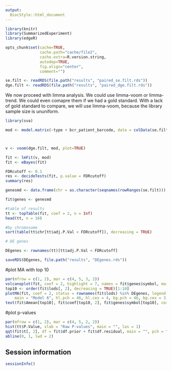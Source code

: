 ```yaml
---
output:
  BiocStyle::html_document
---
```



```r
library(knitr)
library(SummarizedExperiment)
library(edgeR)

opts_chunk$set(cache=TRUE,
               cache.path="cache/file2",
               cache.extra=R.version.string,
               autodep=TRUE,
               fig.align="center",
               comment="")

se.filt <- readRDS(file.path("results", "paired_se.filt.rds"))
dge.filt <- readRDS(file.path("results", "paired_dge.filt.rds"))
```


We now proceed with limma analysis. We could use limma-voom or limma-trend. We could even comapre them if we had a gold standard. With a lack of gold standard to compare, we will use limma-voom, because the library sample size is ununiform.


```r
library(sva)

mod <- model.matrix(~type + bcr_patient_barcode, data = colData(se.filt))



v <- voom(dge.filt, mod, plot=TRUE)

fit <- lmFit(v, mod)
fit <- eBayes(fit)

FDRcutoff <- 0.1
res <- decideTests(fit, p.value = FDRcutoff)
summary(res)

genesmd <- data.frame(chr = as.character(seqnames(rowRanges(se.filt))), symbol = rowData(se.filt)[, 1], stringsAsFactors = FALSE)

fit$genes <- genesmd

#table of results
tt <- topTable(fit, coef = 2, n = Inf)
head(tt, n = 10)

#by chromosome
sort(table(tt$chr[tt$adj.P.Val < FDRcutoff]), decreasing = TRUE)

# DE genes

DEgenes <- rownames(tt)[tt$adj.P.Val < FDRcutoff]

saveRDS(DEgenes, file.path("results", "DEgenes.rds"))
```

#plot MA with top 10

```r
par(mfrow = c(1, 2), mar = c(4, 5, 3, 2))
volcanoplot(fit, coef = 2, highlight = 7, names = fit$genes$symbol, main = "Model")
top10 <- order(fit$lods[, 2], decreasing = TRUE)[1:10]
plotMA(fit, coef = 2, status = rownames(fit$lods) %in% DEgenes, legend = FALSE, 
    main = "Model 6", hl.pch = 46, hl.cex = 4, bg.pch = 46, bg.cex = 3, las = 1)
text(fit$Amean[top10], fit$coef[top10, 2], fit$genes$symbol[top10], cex = 0.5, pos = 4)
```

#plot p-values

```r
par(mfrow = c(1, 2), mar = c(4, 5, 2, 2))
hist(tt$P.Value, xlab = "Raw P-values", main = "", las = 1)
qqt(fit$t[, 2], df = fit$df.prior + fit$df.residual, main = "", pch = ".", cex = 3)
abline(0, 1, lwd = 2)
```


## Session information

```r
sessionInfo()
```